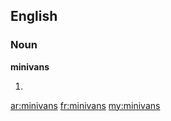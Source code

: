 ==English==

===Noun===
'''minivans'''

# {{plural of|[[minivan]]}}

[[ar:minivans]]
[[fr:minivans]]
[[my:minivans]]